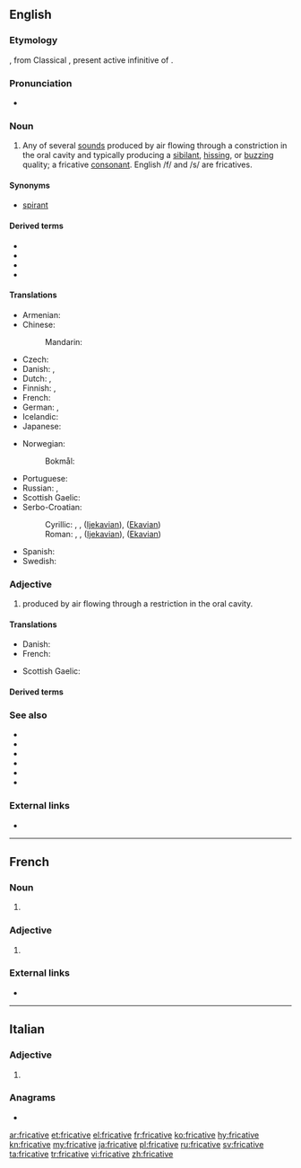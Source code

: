 ==English==

===Etymology===
{{etyl|NL.|en}} {{m|la|fricativus}}, from Classical {{etyl|la|en}} {{m|la|fricāre}}, present active infinitive of {{m|la|fricō||I rub}}.

===Pronunciation===
* {{a|UK|US}} {{IPA|/ˈfɹɪkətɪv/|lang=en}}

===Noun===
{{en-noun}}

# {{lb|en|phonetics}} Any of several [[sound]]s produced by air flowing through a constriction in the oral cavity and typically producing a [[sibilant]], [[hissing]], or [[buzzing]] quality; a fricative [[consonant]]. English /f/ and /s/ are fricatives.

====Synonyms====
* {{qualifier|archaic}} [[spirant]]

====Derived terms====
* {{l|en|dental fricative}}
* {{l|en|groove fricative}}
* {{l|en|lateral fricative}}
* {{l|en|slit fricative}}

====Translations====
{{trans-top|consonant}}
* Armenian: {{t+|hy|շփական|sc=Armn}}
* Chinese:
*: Mandarin: {{t+|cmn|擦音|tr=cāyīn|sc=Hani}}
* Czech: {{t|cs|frikativa|f}}
* Danish: {{t|da|hæmmelyd|c}}, {{t|da|frikativ|c}}
* Dutch: {{t+|nl|fricatief|m}}, {{t+|nl|wrijfklank|m}}
* Finnish: {{t+|fi|frikatiivi}}, {{t|fi|hankausäänne}}
* French: {{t+|fr|fricative|f}}
* German: {{t+|de|Frikativ|m}}, {{t+|de|Reibelaut|m}}
* Icelandic: {{t|is|önghljóð|n}}
* Japanese: {{t|ja|摩擦音|tr=masatsuon}}
{{trans-mid}}
* Norwegian:
*: Bokmål: {{t+|nb|frikativ|m}}
* Portuguese: {{t+|pt|fricativa|f}}
* Russian: {{t+|ru|фрикативный|m}}, {{t+|ru|щелево́й|m}}
* Scottish Gaelic: {{t|gd|suathach|m}}
* Serbo-Croatian:
*: Cyrillic: {{t|sh|фри̏катӣв|m}}, {{t|sh|стру̑јнӣк|m}}, {{t|sh|тјѐсначнӣк|m}} ([[Ijekavian]]), {{t|sh|тесначник|m|alt=тјѐсначнӣк}} ([[Ekavian]])
*: Roman: {{t+|sh|frȉkatīv|m}}, {{t+|sh|strȗjnīk|m}}, {{t+|sh|tjèsnačnīk|m}} ([[Ijekavian]]), {{t|sh|tèsnačnīk|m}} ([[Ekavian]])
* Spanish: {{t+|es|fricativa|f}}
* Swedish: {{t+|sv|frikativa|c}}
{{trans-bottom}}

===Adjective===
{{en-adj}}

# {{lb|en|phonetics}} produced by air flowing through a restriction in the oral cavity.

====Translations====
{{trans-top|produced by air flowing through a restriction in the oral cavity}}
* Danish: {{t|da|frikativ}}
* French: {{t+|fr|fricatif}}
{{trans-mid}}
* Scottish Gaelic: {{t|gd|suathach}}
{{trans-bottom}}

====Derived terms====
{{der3|lang=en
|fricativise|fricativize
|fricativisation|fricativization
|fricatively
|fricativeness
|nonfricative
|prefricative}}

===See also===
* {{l|en|affricate}}
* {{l|en|approximant}}
* {{l|en|lateral}}
* {{l|en|nasal}}
* {{l|en|plosive}}
* {{l|en|sibilant}}

===External links===
* {{pedialite|Fricative consonant}}

----

==French==

===Noun===
{{fr-noun|f}}

# {{lb|fr|phonetics}} {{l|en|fricative}}

===Adjective===
{{fr-adj-form}}

# {{feminine singular of|fricatif|lang=fr}}

===External links===
* {{R:TLFi}}

----

==Italian==

===Adjective===
{{head|it|adjective form}}

# {{feminine plural of|fricativo|lang=it}}

===Anagrams===
* {{l|it|vetrifica}}

[[ar:fricative]]
[[et:fricative]]
[[el:fricative]]
[[fr:fricative]]
[[ko:fricative]]
[[hy:fricative]]
[[kn:fricative]]
[[my:fricative]]
[[ja:fricative]]
[[pl:fricative]]
[[ru:fricative]]
[[sv:fricative]]
[[ta:fricative]]
[[tr:fricative]]
[[vi:fricative]]
[[zh:fricative]]